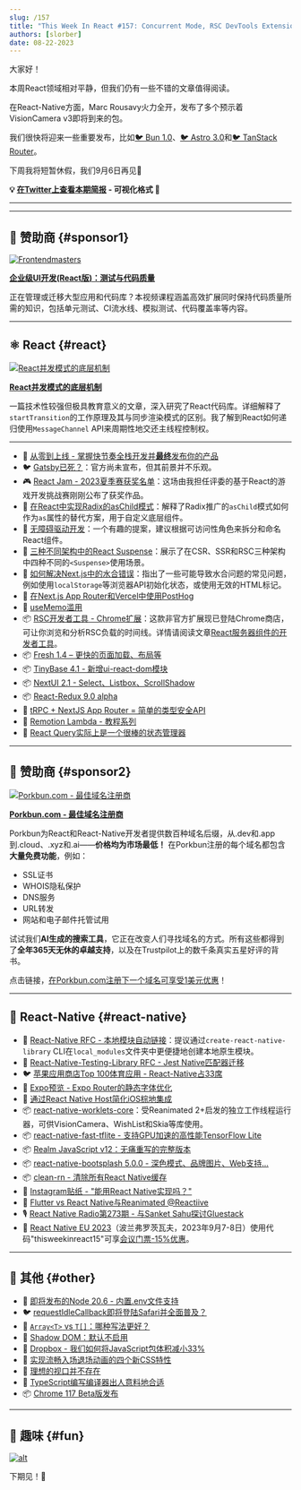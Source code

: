 ```yaml
---
slug: /157
title: "This Week In React #157: Concurrent Mode, RSC DevTools Extension, Gatsby, Radix asChild, Suspense, hydration, useMemo, React-Redux, Fresh, TinyBase, Worklets, TFLite, local_modules, Bootsplash..."
authors: [slorber]
date: 08-22-2023
---
```


大家好！

本周React领域相对平静，但我们仍有一些不错的文章值得阅读。

在React-Native方面，Marc Rousavy火力全开，发布了多个预示着VisionCamera v3即将到来的包。

我们很快将迎来一些重要发布，比如[🐦 Bun 1.0](https://twitter.com/jarredsumner/status/1693657906917585359)、[🐦 Astro 3.0](https://twitter.com/astrodotbuild/status/1693655809711108456)和[🐦 TanStack Router](https://twitter.com/tannerlinsley/status/1691936709498552654)。

下周我将短暂休假，我们9月6日再见👋

<!-- truncate -->

**💡 [在Twitter上查看本期简报](https://slo.im/thread) - 可视化格式 🎨**

---


<Support />

---

## 💸 赞助商 {#sponsor1}

[![Frontendmasters](/emails/issues/151/frontendmasters.png)](https://frontendmasters.com/courses/enterprise-ui-dev/?utm_source=email&utm_medium=thisweekinreact&utm_content=uidev)

**[企业级UI开发(React版)：测试与代码质量](https://frontendmasters.com/courses/enterprise-ui-dev/?utm_source=email&utm_medium=thisweekinreact&utm_content=uidev)**

正在管理或迁移大型应用和代码库？本视频课程涵盖高效扩展同时保持代码质量所需的知识，包括单元测试、CI流水线、模拟测试、代码覆盖率等内容。

---

## ⚛️ React {#react}

[![React并发模式的底层机制](/emails/issues/157/concurrentmode.jpg)](https://andreigatej.dev/blog/the-underlying-mechanisms-of-reacts-concurrent-mode/)

[**React并发模式的底层机制**](https://andreigatej.dev/blog/the-underlying-mechanisms-of-reacts-concurrent-mode/)

一篇技术性较强但极具教育意义的文章，深入研究了React代码库。详细解释了`startTransition`的工作原理及其与同步渲染模式的区别。我了解到React如何递归使用`MessageChannel` API来周期性地交还主线程控制权。

---

- 💸 [从零到上线 - 掌握快节奏全栈开发并**最终**发布你的产品](https://www.zerotoshipped.com/)
- 🐦 [Gatsby已死？](https://twitter.com/sebastienlorber/status/1694392101281190224)：官方尚未宣布，但其前景并不乐观。
- 🎮 [React Jam - 2023夏季赛获奖名单](https://reactjam.com/summer-2023-winners)：这场由我担任评委的基于React的游戏开发挑战赛刚刚公布了获奖作品。
- 📜 [在React中实现Radix的asChild模式](https://www.jacobparis.com/content/react-as-child)：解释了Radix推广的`asChild`模式如何作为`as`属性的替代方案，用于自定义底层组件。
- 📜 [无障碍驱动开发](https://www.simplethread.com/a11y-driven-development/)：一个有趣的提案，建议根据可访问性角色来拆分和命名React组件。
- 📜 [三种不同架构中的React Suspense](https://elanmed.dev/blog/suspense-in-different-architectures)：展示了在CSR、SSR和RSC三种架构中四种不同的`<Suspense>`使用场景。
- 📜 [如何解决Next.js中的水合错误](https://chirag-gupta.hashnode.dev/how-to-solve-hydration-error-in-nextjs)：指出了一些可能导致水合问题的常见问题，例如使用`localStorage`等浏览器API初始化状态，或使用无效的HTML标记。
- 📜 [在Next.js App Router和Vercel中使用PostHog](https://vercel.com/guides/posthog-nextjs-vercel-feature-flags-analytics)
- 📜 [useMemo滥用](https://edvins.io/usememo-overdose)
- 📦 [RSC开发者工具 - Chrome扩展](https://chrome.google.com/webstore/detail/rsc-devtools/jcejahepddjnppkhomnidalpnnnemomn)：这款非官方扩展现已登陆Chrome商店，可让你浏览和分析RSC负载的时间线。详情请阅读文章[React服务器组件的开发者工具](https://www.alvar.dev/blog/creating-devtools-for-react-server-components)。
- 📦 [Fresh 1.4 – 更快的页面加载、布局等](https://deno.com/blog/fresh-1.4)
- 📦 [TinyBase 4.1 - 新增ui-react-dom模块](https://tinybase.org/guides/releases/)
- 📦 [NextUI 2.1 - Select、Listbox、ScrollShadow](https://nextui.org/blog/v2.1.0)
- 📦 [React-Redux 9.0 alpha](https://github.com/reduxjs/react-redux/releases/tag/v9.0.0-alpha.0)
- 🎥 [tRPC + NextJS App Router = 简单的类型安全API](https://www.youtube.com/watch?v=qCLV0Iaq9zU)
- 🎥 [Remotion Lambda - 教程系列](https://www.youtube.com/playlist?list=PLRHdymbhXiIRgAeAUpMxe7l7BNliHfWUq)
- 🎥 [React Query实际上是一个很棒的状态管理器](https://www.youtube.com/watch?v=0X3TlVklT-A)

<SubscribeFormEmbed placement="middle" />

---

## 💸 赞助商 {#sponsor2}

[![Porkbun.com - 最佳域名注册商](/emails/issues/150/porkbun.png)](https://porkbun.com/?coupon=TWIREACT&utm_source=TWIREACT&utm_medium=Newsletter&utm_campaign=twirjune2023)

**[Porkbun.com - 最佳域名注册商](https://porkbun.com/?coupon=TWIREACT&utm_source=TWIREACT&utm_medium=Newsletter&utm_campaign=twirjune2023)**

Porkbun为React和React-Native开发者提供数百种域名后缀，从.dev和.app到.cloud、.xyz和.ai——**价格均为市场最低！** 在Porkbun注册的每个域名都包含**大量免费功能**，例如：

- SSL证书
- WHOIS隐私保护
- DNS服务
- URL转发
- 网站和电子邮件托管试用

试试我们**AI生成的搜索工具**，它正在改变人们寻找域名的方式。所有这些都得到了**全年365天无休的卓越支持**，以及在Trustpilot上的数千条真实五星好评的背书。

点击链接，[在Porkbun.com注册下一个域名可享受1美元优惠](https://porkbun.com/?coupon=TWIREACT&utm_source=TWIREACT&utm_medium=Newsletter&utm_campaign=twirjune2023)！

---

## 📱 React-Native {#react-native}

- 💬 [React-Native RFC - 本地模块自动链接](https://github.com/react-native-community/discussions-and-proposals/pull/702)：提议通过`create-react-native-library` CLI在`local_modules`文件夹中更便捷地创建本地原生模块。
- 💬 [React-Native-Testing-Library RFC - Jest Native匹配器迁移](https://github.com/callstack/react-native-testing-library/issues/1468)
- 🐦 [苹果应用商店Top 100体育应用 - React-Native占33席](https://twitter.com/Baconbrix/status/1692215896029212847)
- 👀 [Expo预览 - Expo Router的静态字体优化](https://twitter.com/Baconbrix/status/1692990529800167441)
- 📜 [通过React Native Host简化iOS棕地集成](https://www.callstack.com/blog/simplify-your-ios-brownfield-integration-with-react-native-host)
- 📦 [react-native-worklets-core](https://github.com/margelo/react-native-worklets-core)：受Reanimated 2+启发的独立工作线程运行器，可供VisionCamera、WishList和Skia等库使用。
- 📦 [react-native-fast-tflite - 支持GPU加速的高性能TensorFlow Lite](https://github.com/mrousavy/react-native-fast-tflite)
- 📦 [Realm JavaScript v12：无痛重写的完整版本](https://medium.com/realm/realm-javascript-v12-complete-rewrite-without-surprises-62eea2a2e8ae)
- 📦 [react-native-bootsplash 5.0.0 - 深色模式、品牌图片、Web支持...](https://github.com/zoontek/react-native-bootsplash/releases/tag/5.0.0)
- 📦 [clean-rn - 清除所有React Native缓存](https://github.com/mrousavy/clean-rn)
- 🎥 [Instagram贴纸 - "能用React Native实现吗？"](https://www.youtube.com/watch?v=5yM4NPcTwY4)
- 🎥 [Flutter vs React Native与Reanimated @Reactiive](https://www.youtube.com/watch?v=A19-UEUrg6A)
- 🎙️ [React Native Radio第273期 - 与Sanket Sahu探讨Gluestack](https://react-native-radio.simplecast.com/episodes/rnr-273-gluestack-with-sanket-sahu)
- 👥 [React Native EU 2023](https://www.react-native.eu/)（波兰弗罗茨瓦夫，2023年9月7-8日）使用代码"thisweekinreact15"可享[会议门票-15%优惠](https://ti.to/react-native-eu/2023/discount/thisweekinreact15)。

---

## 🔀 其他 {#other}

- 👀 [即将发布的Node 20.6 - 内置.env文件支持](https://github.com/nodejs/node/pull/49185)
- 🐦 [requestIdleCallback即将登陆Safari并全面普及？](https://twitter.com/sebastienlorber/status/1694260312986227187)
- 📜 [`Array<T>` vs `T[]`：哪种写法更好？](https://www.totaltypescript.com/array-types-in-typescript)
- 📜 [Shadow DOM：默认不启用](https://begin.com/blog/posts/2023-08-18-shadow-dom-not-by-default)
- 📜 [Dropbox - 我们如何将JavaScript包体积减小33%](https://dropbox.tech/frontend/how-we-reduced-the-size-of-our-javascript-bundles-by-33-percent)
- 📜 [实现流畅入场退场动画的四个新CSS特性](https://developer.chrome.com/blog/entry-exit-animations/)
- 📜 [理想的视口并不存在](https://viewports.fyi/)
- 📜 [TypeScript编写编译器出人意料地合适](https://matklad.github.io/2023/08/17/typescript-is-surprisingly-ok-for-compilers.html)
- 📦 [Chrome 117 Beta版发布](https://developer.chrome.com/blog/chrome-117-beta/)

---

## 🤭 趣味 {#fun}

[![alt](/emails/issues/157/meme.jpg)](https://twitter.com/BHolmesDev/status/1693624114097909851)

下期见！👋